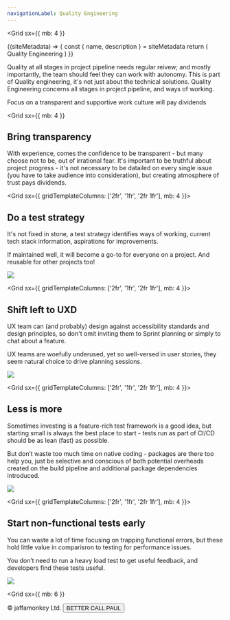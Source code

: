 ```yaml
---
navigationLabel: Quality Engineering
---
```

<Grid
  sx={{
    mb: 4
  }}
>

<SiteMetaData>
  {(siteMetadata) => {
    const { name, description } = siteMetadata
    return (
      <Fragment>
        <Heading variant="styles.h1">Quality Engineering</Heading>
      </Fragment>
    )
  }}
</SiteMetaData>

Quality at all stages in project pipeline needs regular reivew; and mostly importantly, the team should feel they can work with autonomy.  This is part of Quality engineering, it's not just about the technical solutions. Quality Engineering concerns all stages in project pipeline, and ways of working.

<Message variant='secondary' mb={4}>Focus on a transparent and supportive work culture will pay dividends</Message>

</Grid>

<Grid
  sx={{
    mb: 4
  }}
>
<Box>

## Bring transparency

With experience, comes the confidence to be transparent - but many choose not to be, out of irrational fear. It's important to be truthful about project progress - it's not necessary to be datailed on every single issue (you have to take audience into consideration), but creating atmosphere of trust pays dividends.

</Box>
</Grid>

<Grid  sx={{ gridTemplateColumns: ['2fr', '1fr', '2fr 1fr'], mb: 4 }}> 
<Box>

## Do a test strategy

It's not fixed in stone, a <Link href="https://condescending-jepsen-e639a6.netlify.app/teststrategy/">test strategy</Link> identifies ways of working, current tech stack information, aspirations for improvements.

If maintained well, it will become a go-to for everyone on a project. And reusable for other projects too!

</Box>
<Box>

<Image src="https://raw.githubusercontent.com/jaffamonkey/gatsby-theme-terminal/main/static/images/strategy.png" />

  </Box>
</Grid>

<Grid  sx={{ gridTemplateColumns: ['2fr', '1fr', '2fr 1fr'], mb: 4 }}>  

<Box>

## Shift left to UXD

UX team can (and probably) design against accessibility standards and design principles, so don't omit inviting them to Sprint planning or simply to chat about a feature. 

UX teams are woefully underused, yet so well-versed in user stories, they seem natural choice to drive planning sessions.
</Box>
<Box>

<Image src="https://raw.githubusercontent.com/jaffamonkey/gatsby-theme-terminal/main/static/images/shiftleft2.png" />

</Box>
</Grid>

<Grid  sx={{ gridTemplateColumns: ['2fr', '1fr', '2fr 1fr'], mb: 4 }}>  
<Box>

## Less is more

Sometimes investing is a feature-rich test framework is a good idea, but starting small is always the best place to start - tests run as part of CI/CD should be as lean (fast) as possible.

But don’t waste too much time on native coding - packages are there too help you, just be selective and conscious of both potential overheads created on the build pipeline and additional package dependencies introduced.
</Box>
<Box>

<Image src="https://raw.githubusercontent.com/jaffamonkey/gatsby-theme-terminal/main/static/images/blah.png" />

</Box>
</Grid>

<Grid  sx={{ gridTemplateColumns: ['2fr', '1fr', '2fr 1fr'], mb: 4 }}>  
<Box>

## Start non-functional tests early

You can  waste a lot of time focusing on trapping functional errors, but these hold little value in comparisron to testing for performance issues.

You don’t need to run a heavy load test to get useful feedback, and developers find these tests useful.

</Box>
<Box>

<Image src="https://raw.githubusercontent.com/jaffamonkey/gatsby-theme-terminal/main/static/images/nfr.png" />


</Box>
</Grid>

<Grid
  sx={{
    mb: 6
  }}
>
<Box p={4}>
&copy; jaffamonkey Ltd.
<Button variant='success'>BETTER CALL PAUL</Button></Box>
</Box>
</Grid>